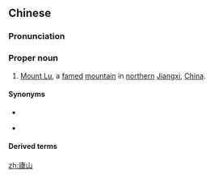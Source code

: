 {{also|庐山}}
==Chinese==
{{zh-forms|s=庐山}}
{{wikipedia|Mount Lu}}
{{wikipedia|廬山|lang=zh}}

===Pronunciation===
{{zh-pron
|m=Lúshān
|mn=Lô͘-soaⁿ
|cat=pn
}}

===Proper noun===
{{zh-proper noun}}

# {{lb|zh|geography}} [[Mount Lu]], a [[fame]]d [[mountain]] in [[northern]] [[Jiangxi]], [[China]].

====Synonyms====
* {{zh-l|匡廬}}
* {{sense|obsolete}} {{zh-l|南山}}

====Derived terms====
{{zh-der|不識廬山真面目}}

[[zh:廬山]]